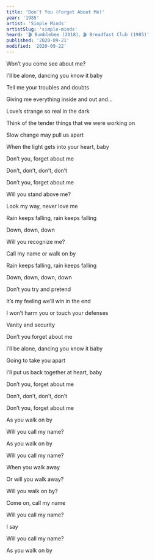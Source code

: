 ```yaml
---
title: 'Don’t You (Forget About Me)'
year: '1985'
artist: 'Simple Minds'
artistSlug: 'simple-minds'
heard: '🎬 Bumblebee (2018)、🎬 Breadfast Club (1985)'
published: '2020-09-21'
modified: '2020-09-22'
---
```


<LyricSection>

Won&rsquo;t you come see about me?

I&rsquo;ll be alone, dancing you know it baby

Tell me your troubles and doubts

Giving me everything inside and out and...

Love&rsquo;s strange so real in the dark

Think of the tender things that we were working on

Slow change may pull us apart

When the light gets into your heart, baby

</LyricSection>

<LyricSection>

Don&rsquo;t you, forget about me

Don&rsquo;t, don&rsquo;t, don&rsquo;t, don&rsquo;t

Don&rsquo;t you, forget about me

</LyricSection>

<LyricSection>

Will you stand above me?

Look my way, never love me

Rain keeps falling, rain keeps falling

Down, down, down

Will you recognize me?

Call my name or walk on by

Rain keeps falling, rain keeps falling

Down, down, down, down

</LyricSection>

<LyricSection>

Don&rsquo;t you try and pretend

It&rsquo;s my feeling we&rsquo;ll win in the end

I won&rsquo;t harm you or touch your defenses

Vanity and security

</LyricSection>

<LyricSection>

Don&rsquo;t you forget about me

I&rsquo;ll be alone, dancing you know it baby

Going to take you apart

I&rsquo;ll put us back together at heart, baby

Don&rsquo;t you, forget about me

Don&rsquo;t, don&rsquo;t, don&rsquo;t, don&rsquo;t

Don&rsquo;t you, forget about me

</LyricSection>

<LyricSection>

As you walk on by

Will you call my name?

As you walk on by

Will you call my name?

When you walk away

</LyricSection>

<LyricSection>

Or will you walk away?

Will you walk on by?

Come on, call my name

Will you call my name?

I say

Will you call my name?

As you walk on by

</LyricSection>
